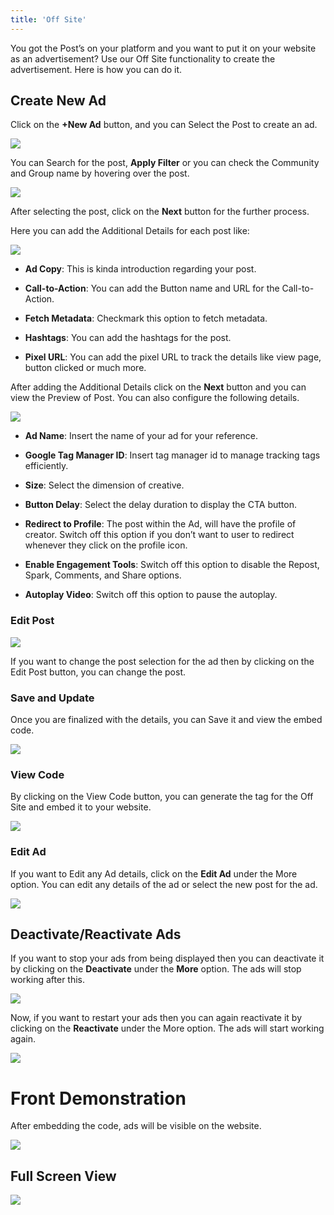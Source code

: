 ```yaml
---
title: 'Off Site'
---
```



You got the Post’s on your platform and you want to put it on your website as an advertisement? Use our Off Site functionality to create the advertisement. Here is how you can do it.


## Create New Ad

  

Click on the **+New Ad** button, and you can Select the Post to create an ad.

![](https://lh7-rt.googleusercontent.com/docsz/AD_4nXcpofBa87Fn8Nly0KL_q1OP_pjL0lT4rtKQaCVF-IveLpTTYmixgRwBYQ4RHISDcLzRavX4EWjDs2fDm4G0XT2n-cQ00MGWqg_1eYQbL2HKRZ6J758OXSQ-hanvWgY9N-8V4heV3jdQHvEsaiBJNPNCGJyB?key=jSkymFA9GGO8XLgzpwiooA)
  

You can Search for the post, **Apply Filter** or you can check the Community and Group name by hovering over the post.

  

![](https://lh7-rt.googleusercontent.com/docsz/AD_4nXdremrI_XjDIKPrbC345gyMu3_OjzfZcJSIJf3__hArMP1oJ3bOpFSt47Ttz93apdtAPSX_q6eY6syzZHqtUF9wX1lDv6bWeWEL2xuv8W5Am7X2pCCBtj9kb6nEJw1Cp8XW6rb0-T3nvBZ_VLzd6PzBcw9_?key=jSkymFA9GGO8XLgzpwiooA)

  

After selecting the post, click on the **Next** button for the further process.

  

Here you can add the Additional Details for each post like:

  

![](https://lh7-rt.googleusercontent.com/docsz/AD_4nXcfvg2tdY0SwO_uPEQ4ZSN-9DaOtT3tqwj82ytkIpz0fi0F5j7DrB5MT5R-mZ88oAJBbYt0hca0RieMa6m0P6zrMK8Z0Ide7jVjTH7cP0L6ZX3ygr0lG1y1E9LcheupkDaN-o5Yz4zgQVhOx_-LKoXLohM?key=jSkymFA9GGO8XLgzpwiooA)

  

-   **Ad Copy**: This is kinda introduction regarding your post.
    
-   **Call-to-Action**: You can add the Button name and URL for the Call-to-Action.
    
-   **Fetch Metadata**: Checkmark this option to fetch metadata.
    
-   **Hashtags**: You can add the hashtags for the post.
    
-   **Pixel URL**: You can add the pixel URL to track the details like view page, button clicked or much more.
    

  
  

After adding the Additional Details click on the **Next** button and you can view the Preview of Post. You can also configure the following details.

  

![](https://lh7-rt.googleusercontent.com/docsz/AD_4nXcwIt6PZHR2tqZGaFCipR6Hw7I9z5vxclQzE3XB7c8qp6my7L_IqjjYj1zrnljqqxsl6WR-XHxRTFf6Mg1mo1nVoK7y0NREtYReeqwwObHjlZNgJlb0FEYl-8OWovci2GchdbGfcY_yJkCbam7QUNLqRoMS?key=jSkymFA9GGO8XLgzpwiooA)

  

-   **Ad Name**: Insert the name of your ad for your reference.
    
-   **Google Tag Manager ID**: Insert tag manager id to manage tracking tags efficiently.
    
-   **Size**: Select the dimension of creative.
    
-   **Button Delay**: Select the delay duration to display the CTA button.
    
-   **Redirect to Profile**: The post within the Ad, will have the profile of creator. Switch off this option if you don’t want to user to redirect whenever they click on the profile icon.
    
-   **Enable Engagement Tools**: Switch off this option to disable the Repost, Spark, Comments, and Share options.
    
-   **Autoplay Video**: Switch off this option to pause the autoplay.
    

  

### Edit Post

  
  

![](https://lh7-rt.googleusercontent.com/docsz/AD_4nXcyRUXbQ3CdCAfw13pDiDgtMFo9hUlVUU3YkZOGOvLl9z6a8sNDN_vAz60iYG67j7A2Ad_WKfWaTb2W4tJhsXCE7O7hsYT0FmVtf-auKg6vTic3zywAD4kR0LwRMn_rc7y6kXS50sw4lKWD8TMmmjVDba4?key=jSkymFA9GGO8XLgzpwiooA)

  

If you want to change the post selection for the ad then by clicking on the Edit Post button, you can change the post.

### Save and Update

  

Once you are finalized with the details, you can Save it and view the embed code.

  

![](https://lh7-rt.googleusercontent.com/docsz/AD_4nXcgLocd8kvKH3Dc9R5WnxuNDg_IjJ7XqRz-5V1WWENMUAmLNjqlodHy6UTRzH1a7YIdepcHBDe6TJJ3v4H4AeWl-FUZO6z0XPR5MI1zUTY30rA64VT1I0X1u_e27IjWR1XF55unHD9fathmk0ZdzQP1X3Y?key=jSkymFA9GGO8XLgzpwiooA)

  

### View Code

  

By clicking on the View Code button, you can generate the tag for the Off Site and embed it to your website.

  

![](https://lh7-rt.googleusercontent.com/docsz/AD_4nXcJOELTkTUlpbnVfWuB5Oc_tjQD9D5LArUbSzhJsl_EHL8knvwkC2Uhdj9wRwMYNqkDZVxi_8JvySjuflXDnbsnZds_nCGbTqsusyxN32wGwSlcs6imvClN5_KipBWbiKA2d1tqweAUWskpHqHeq2Psguhb?key=jSkymFA9GGO8XLgzpwiooA)

  

### Edit Ad

  

If you want to Edit any Ad details, click on the **Edit Ad** under the More option. You can edit any details of the ad or select the new post for the ad.

  

![](https://lh7-rt.googleusercontent.com/docsz/AD_4nXd4X1bjnqo-kwISwjymDeepCVKvz9wq8kNHbpimm4Cmfe0LdIIhhQQq_VhO7tIHrgSNCXD20VrEiPxvRrxNx4zIdEzYNwKwOccnNYZNaHbbx4s6Cet3s83Y2-IixYrLawyYR-dIHVkJtjPgR9vP5EUV1FY?key=jSkymFA9GGO8XLgzpwiooA)

  

## Deactivate/Reactivate Ads

  

If you want to stop your ads from being displayed then you can deactivate it by clicking on the **Deactivate** under the **More** option. The ads will stop working after this.

  

![](https://lh7-rt.googleusercontent.com/docsz/AD_4nXc9TEFw0-nSEVAP4eUvTvHmVBZ8wSm1FHwZO_VrxaMSDi4hamK2kR1vOWh7jwrdaNdW4w615OyI2SKvHCSn_swWrWvaU9o8vJUP1efx1N_sgK02DY8c4mKECA77QimQG933dCHo7nhVjPunNT6ab-cpa05M?key=jSkymFA9GGO8XLgzpwiooA)

  

Now, if you want to restart your ads then you can again reactivate it by clicking on the **Reactivate** under the More option. The ads will start working again.

  

![](https://lh7-rt.googleusercontent.com/docsz/AD_4nXehVTNySPAt7CmQJGKngJGwlSQrv0plM0XTwNuI6El5V5LeVHk5OTDzqd6pIxbjo92xMrxuNuhR96lNcHTfHvt7hCx1SZbUzURUdKul8G7oMbbf9qJ36WxByZYt0LhlVD7kAb-rQpWNFN1WK63GXQ24S8zx?key=jSkymFA9GGO8XLgzpwiooA)

  
  
  
  
  
  

# Front Demonstration

  

After embedding the code, ads will be visible on the website.

  

![](https://lh7-rt.googleusercontent.com/docsz/AD_4nXcDNtSuvVeGXZAsmwkasFhhH8bVNLkj-HmivveMsLHYcz-xfxGcWbqiGPYo5Des5Vjh4QSCFRkYrUCLd7eCubkUVBQ1UQjWb4sYDvpRzEX5TX-2NaXL80lfDDMn3hM4gLYYSaWG2hbjyP1geMkkbDkrHJM?key=jSkymFA9GGO8XLgzpwiooA)

## Full Screen View

  

![](https://lh7-rt.googleusercontent.com/docsz/AD_4nXeoFLMrXKtvJyTWE_0tYSIQPu8p98jj33KjYug5aI_5vVo77POBGlFrVqGj3pOh8jJc4vKI3w_jxa_akhTFk9wIJnmpOSnQuLzg2kQB-y34MpgWeaxJUqWpRDEo6mffAKQQonYYMA5OIOC2eRwd2MHTNTE?key=jSkymFA9GGO8XLgzpwiooA)
